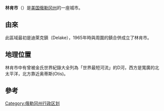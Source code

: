 {{unreferenced|time=2016-10-15T23:45:05+00:00}}
'''林肯市'''（{{lang-en|Lincoln City}}）是[[美国|美国]][[俄勒冈州|俄勒冈州]]的一座城市。
== 由來 ==
此區域最初是迪萊克鎮（Delake），1965年時與周圍的鎮合併成立了林肯市。
== 地理位置 ==
林肯市中有曾被金氏世界紀錄大全列為「世界最短河流」的D河，西方是寬廣的北太平洋，北方靠近奥蒂斯(Otis)。
== 參考 ==
{{reflist}}

[[Category:俄勒冈州行政区划|Category:俄勒冈州行政区划]]